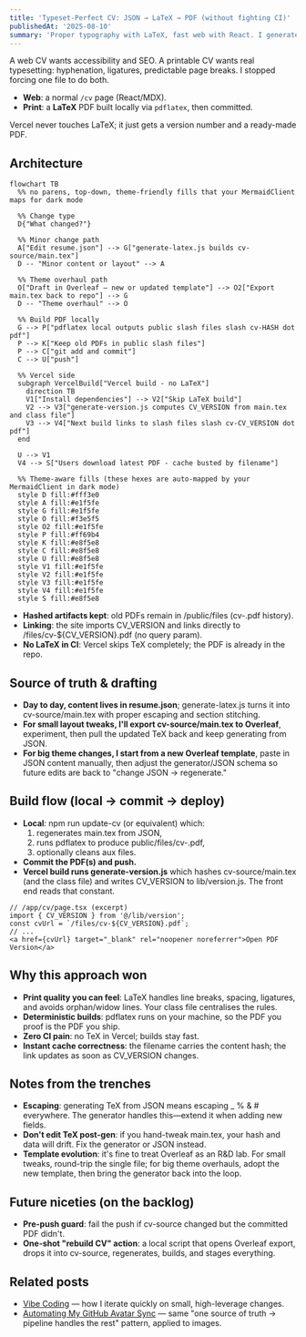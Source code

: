 ```yaml
---
title: 'Typeset-Perfect CV: JSON → LaTeX → PDF (without fighting CI)'
publishedAt: '2025-08-10'
summary: 'Proper typography with LaTeX, fast web with React. I generate a hashed CV PDF locally via pdflatex, keep older versions, and link to the current file using a build-time CV_VERSION.'
---
```


A web CV wants accessibility and SEO. A printable CV wants real typesetting: hyphenation, ligatures, predictable page breaks. I stopped forcing one file to do both.

- **Web**: a normal `/cv` page (React/MDX).
- **Print**: a **LaTeX** PDF built locally via `pdflatex`, then committed.

Vercel never touches LaTeX; it just gets a version number and a ready-made PDF.

## Architecture

```mermaid
flowchart TB
  %% no parens, top-down, theme-friendly fills that your MermaidClient maps for dark mode

  %% Change type
  D{"What changed?"}

  %% Minor change path
  A["Edit resume.json"] --> G["generate-latex.js builds cv-source/main.tex"]
  D -- "Minor content or layout" --> A

  %% Theme overhaul path
  O["Draft in Overleaf – new or updated template"] --> O2["Export main.tex back to repo"] --> G
  D -- "Theme overhaul" --> O

  %% Build PDF locally
  G --> P["pdflatex local outputs public slash files slash cv-HASH dot pdf"]
  P --> K["Keep old PDFs in public slash files"]
  P --> C["git add and commit"]
  C --> U["push"]

  %% Vercel side
  subgraph VercelBuild["Vercel build - no LaTeX"]
    direction TB
    V1["Install dependencies"] --> V2["Skip LaTeX build"]
    V2 --> V3["generate-version.js computes CV_VERSION from main.tex and class file"]
    V3 --> V4["Next build links to slash files slash cv-CV_VERSION dot pdf"]
  end

  U --> V1
  V4 --> S["Users download latest PDF - cache busted by filename"]

  %% Theme-aware fills (these hexes are auto-mapped by your MermaidClient in dark mode)
  style D fill:#fff3e0
  style A fill:#e1f5fe
  style G fill:#e1f5fe
  style O fill:#f3e5f5
  style O2 fill:#e1f5fe
  style P fill:#ff69b4
  style K fill:#e8f5e8
  style C fill:#e8f5e8
  style U fill:#e8f5e8
  style V1 fill:#e1f5fe
  style V2 fill:#e1f5fe
  style V3 fill:#e1f5fe
  style V4 fill:#e1f5fe
  style S fill:#e8f5e8
```

- **Hashed artifacts kept**: old PDFs remain in /public/files (cv-<hash>.pdf history).
- **Linking**: the site imports CV_VERSION and links directly to /files/cv-${CV_VERSION}.pdf (no query param).
- **No LaTeX in CI**: Vercel skips TeX completely; the PDF is already in the repo.

## Source of truth & drafting
- **Day to day, content lives in resume.json**; generate-latex.js turns it into cv-source/main.tex with proper escaping and section stitching.
- **For small layout tweaks, I'll export cv-source/main.tex to Overleaf**, experiment, then pull the updated TeX back and keep generating from JSON.
- **For big theme changes, I start from a new Overleaf template**, paste in JSON content manually, then adjust the generator/JSON schema so future edits are back to "change JSON → regenerate."

## Build flow (local → commit → deploy)
- **Local**: npm run update-cv (or equivalent) which:
  1. regenerates main.tex from JSON,
  2. runs pdflatex to produce public/files/cv-<hash>.pdf,
  3. optionally cleans aux files.
- **Commit the PDF(s) and push.**
- **Vercel build runs generate-version.js** which hashes cv-source/main.tex (and the class file) and writes CV_VERSION to lib/version.js. The front end reads that constant.

```tsx
// /app/cv/page.tsx (excerpt)
import { CV_VERSION } from '@/lib/version';
const cvUrl = `/files/cv-${CV_VERSION}.pdf`;
// ...
<a href={cvUrl} target="_blank" rel="noopener noreferrer">Open PDF Version</a>
```

## Why this approach won
- **Print quality you can feel**: LaTeX handles line breaks, spacing, ligatures, and avoids orphan/widow lines. Your class file centralises the rules.
- **Deterministic builds**: pdflatex runs on your machine, so the PDF you proof is the PDF you ship.
- **Zero CI pain**: no TeX in Vercel; builds stay fast.
- **Instant cache correctness**: the filename carries the content hash; the link updates as soon as CV_VERSION changes.

## Notes from the trenches
- **Escaping**: generating TeX from JSON means escaping _ % & # everywhere. The generator handles this—extend it when adding new fields.
- **Don't edit TeX post-gen**: if you hand-tweak main.tex, your hash and data will drift. Fix the generator or JSON instead.
- **Template evolution**: it's fine to treat Overleaf as an R&D lab. For small tweaks, round-trip the single file; for big theme overhauls, adopt the new template, then bring the generator back into the loop.

## Future niceties (on the backlog)
- **Pre-push guard**: fail the push if cv-source changed but the committed PDF didn't.
- **One-shot "rebuild CV" action**: a local script that opens Overleaf export, drops it into cv-source, regenerates, builds, and stages everything.

## Related posts
- [Vibe Coding](/blog/vibe-coding) — how I iterate quickly on small, high-leverage changes.
- [Automating My GitHub Avatar Sync](/blog/github-image-sync) — same "one source of truth → pipeline handles the rest" pattern, applied to images.